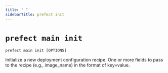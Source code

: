 ```yaml
---
title: " "
sidebarTitle: prefect init
---
```



# `prefect main init`



```command
prefect main init [OPTIONS]
```



<Info>
Initialize a new deployment configuration recipe.
</Info>






<AccordionGroup>




<Accordion title="Options" defaultOpen>

<ResponseField name="--name">
    
</ResponseField>

<ResponseField name="--recipe">
    
</ResponseField>

<ResponseField name="-f">
    One or more fields to pass to the recipe (e.g., image_name) in the format of key=value.
</ResponseField>

</Accordion>

</AccordionGroup>
